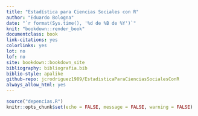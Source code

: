 ```yaml
--- 
title: "Estadística para Ciencias Sociales con R"
author: "Eduardo Bologna"
date: "`r format(Sys.time(), '%d de %B de %Y')`"
knit: "bookdown::render_book"
documentclass: book
link-citations: yes
colorlinks: yes
lot: no
lof: no
site: bookdown::bookdown_site
bibliography: bibliografia.bib
biblio-style: apalike
github-repo: jcrodriguez1989/EstadisticaParaCienciasSocialesConR
always_allow_html: yes
---
```


```r
source("depencias.R")
knitr::opts_chunk$set(echo = FALSE, message = FALSE, warning = FALSE)
```

# {.unnumbered}
